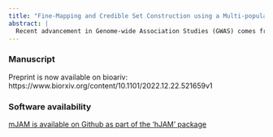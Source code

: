 ```yaml
---
title: "Fine-Mapping and Credible Set Construction using a Multi-population Joint Analysis of Marginal Summary Statistics from Genome-wide Association Studies"
abstract: | 
  Recent advancement in Genome-wide Association Studies (GWAS) comes from not only increasingly larger sample sizes but also the shifted focus towards underrepresented populations. Multi-population GWAS may increase power to detect novel risk variants and improve fine-mapping resolution by leveraging evidence from diverse populations and accounting for the difference in linkage disequilibrium (LD) across ethnic groups. Here, we expand upon our previous approach for single-population fine-mapping through Joint Analysis of Marginal SNP Effects (JAM) to a multi-population analysis (mJAM). Under the assumption that true causal variants are common across studies, we implement a novel version of JAM that conditions on multiple SNPs while explicitly incorporating the different LD structures across populations. The mJAM framework can be used to first select index variants using the mJAM likelihood with any feature selection approach. In addition, we present a novel approach leveraging the ideas of mediation to construct credible sets for these index variants. Construction of such credible sets can be performed given any existing index variants. We illustrate the implementation of the mJAM likelihood through two implementations: mJAM-SuSiE (a Bayesian approach) and mJAM-Forward selection. Through simulation studies based on realistic effect sizes and levels of LD, we demonstrated that mJAM performs better than other existing multi-ethnic methods for constructing concise credible sets that include the underlying causal variants. In real data examples taken from the most recent multi-population prostate cancer GWAS, we showed several practical advantages of mJAM over other existing methods.
---
```


### Manuscript
Preprint is now available on bioariv: https://www.biorxiv.org/content/10.1101/2022.12.22.521659v1

### Software availability

[mJAM is available on Github as part of the 'hJAM' package](https://github.com/USCbiostats/hJAM)

